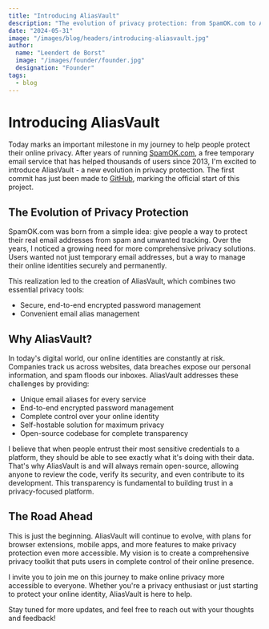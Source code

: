 ```yaml
---
title: "Introducing AliasVault"
description: "The evolution of privacy protection: from SpamOK.com to AliasVault"
date: "2024-05-31"
image: "/images/blog/headers/introducing-aliasvault.jpg"
author:
  name: "Leendert de Borst"
  image: "/images/founder/founder.jpg"
  designation: "Founder"
tags:
  - blog
---
```


# Introducing AliasVault

Today marks an important milestone in my journey to help people protect their online privacy. After years of running [SpamOK.com](https://spamok.com), a free temporary email service that has helped thousands of users since 2013, I'm excited to introduce AliasVault - a new evolution in privacy protection. The first commit has just been made to [GitHub](https://github.com/aliasvault/aliasvault), marking the official start of this project.

## The Evolution of Privacy Protection

SpamOK.com was born from a simple idea: give people a way to protect their real email addresses from spam and unwanted tracking. Over the years, I noticed a growing need for more comprehensive privacy solutions. Users wanted not just temporary email addresses, but a way to manage their online identities securely and permanently.

This realization led to the creation of AliasVault, which combines two essential privacy tools:
- Secure, end-to-end encrypted password management
- Convenient email alias management

## Why AliasVault?

In today's digital world, our online identities are constantly at risk. Companies track us across websites, data breaches expose our personal information, and spam floods our inboxes. AliasVault addresses these challenges by providing:

- Unique email aliases for every service
- End-to-end encrypted password management
- Complete control over your online identity
- Self-hostable solution for maximum privacy
- Open-source codebase for complete transparency

I believe that when people entrust their most sensitive credentials to a platform, they should be able to see exactly what it's doing with their data. That's why AliasVault is and will always remain open-source, allowing anyone to review the code, verify its security, and even contribute to its development. This transparency is fundamental to building trust in a privacy-focused platform.

## The Road Ahead

This is just the beginning. AliasVault will continue to evolve, with plans for browser extensions, mobile apps, and more features to make privacy protection even more accessible. My vision is to create a comprehensive privacy toolkit that puts users in complete control of their online presence.

I invite you to join me on this journey to make online privacy more accessible to everyone. Whether you're a privacy enthusiast or just starting to protect your online identity, AliasVault is here to help.

Stay tuned for more updates, and feel free to reach out with your thoughts and feedback!